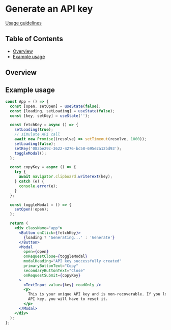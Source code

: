 
# Generate an API key

[Usage guidelines](#)

## Table of Contents

- [Overview](#overview)
- [Example usage](#example-usage)

## Overview

## Example usage
```jsx
const App = () => {
  const [open, setOpen] = useState(false);
  const [loading, setLoading] = useState(false);
  const [key, setKey] = useState('');

  const fetchKey = async () => {
    setLoading(true);
    // simulate API call
    await new Promise((resolve) => setTimeout(resolve, 1000));
    setLoading(false);
    setKey('082be29c-3622-4276-bc58-695e2a12bd93');
    toggleModal();
  };

  const copyKey = async () => {
    try {
      await navigator.clipboard.writeText(key);
    } catch (e) {
      console.error(e);
    }
  };

  const toggleModal = () => {
    setOpen(!open);
  };

  return (
    <div className="app">
      <Button onClick={fetchKey}>
        {loading ? 'Generating...' : 'Generate'}
      </Button>
      <Modal
        open={open}
        onRequestClose={toggleModal}
        modalHeading="API key successfully created"
        primaryButtonText="Copy"
        secondaryButtonText="Close"
        onRequestSubmit={copyKey}
      >
        <TextInput value={key} readOnly />
        <p>
          This is your unique API key and is non-recoverable. If you lose this
          API key, you will have to reset it.
        </p>
      </Modal>
    </div>
  );
};
```

